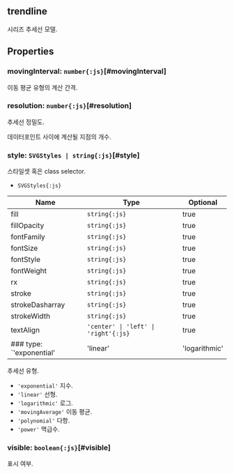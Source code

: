 ## **trendline**
시리즈 추세선 모델.
## Properties

### movingInterval: `number{:js}`[#movingInterval]
이동 평균 유형의 계산 간격.  
<DefaultValue value="2" contents=""></DefaultValue>
### resolution: `number{:js}`[#resolution]
추세선 정밀도.

데이터포인트 사이에 계산될 지점의 개수.  
<DefaultValue value="5" contents=""></DefaultValue>
### style: `SVGStyles | string{:js}`[#style]
스타일셋 혹은 class selector.  
- `SVGStyles{:js}` 

| Name | Type | Optional |  
| ----- | ----- | ----- |  
| fill | `string{:js}` | true |  
| fillOpacity | `string{:js}` | true |  
| fontFamily | `string{:js}` | true |  
| fontSize | `string{:js}` | true |  
| fontStyle | `string{:js}` | true |  
| fontWeight | `string{:js}` | true |  
| rx | `string{:js}` | true |  
| stroke | `string{:js}` | true |  
| strokeDasharray | `string{:js}` | true |  
| strokeWidth | `string{:js}` | true |  
| textAlign | `'center' \| 'left' \| 'right'{:js}` | true |
### type: `'exponential'|'linear'|'logarithmic'|'movingAverage'|'polynomial'|'power'{:js}`[#type]
추세선 유형.  
- `'exponential'` 지수.
- `'linear'` 선형.
- `'logarithmic'` 로그.
- `'movingAverage'` 이동 평균.
- `'polynomial'` 다항.
- `'power'` 멱급수.

<DefaultValue value="'linear'" contents=""></DefaultValue>
### visible: `boolean{:js}`[#visible]
표시 여부.  
<DefaultValue value="true" contents=""></DefaultValue>